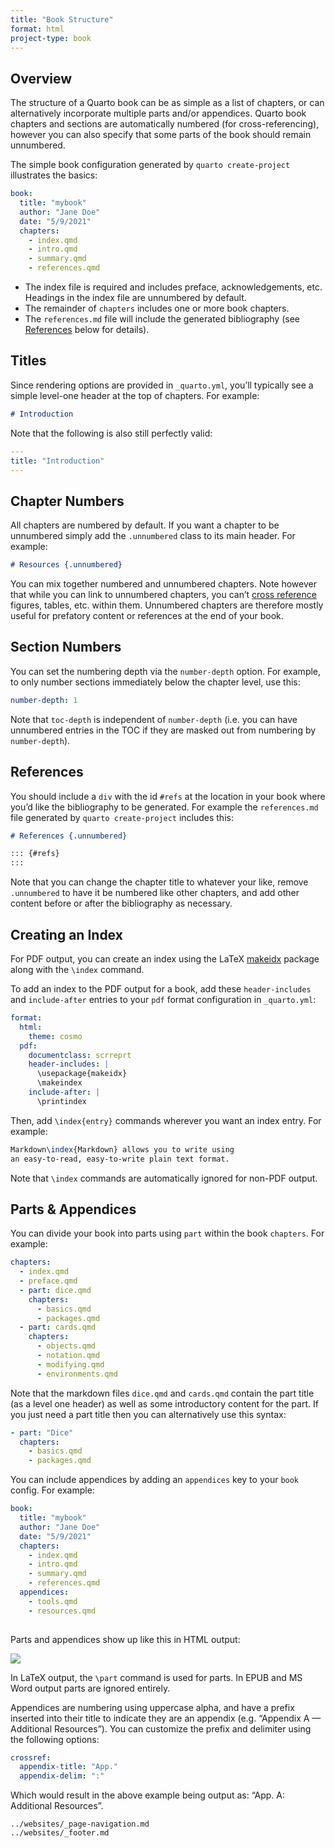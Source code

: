 ```yaml
---
title: "Book Structure"
format: html
project-type: book
---
```


## Overview

The structure of a Quarto book can be as simple as a list of chapters, or can alternatively incorporate multiple parts and/or appendices. Quarto book chapters and sections are automatically numbered (for cross-referencing), however you can also specify that some parts of the book should remain unnumbered.

The simple book configuration generated by `quarto create-project` illustrates the basics:

``` yaml
book:
  title: "mybook"
  author: "Jane Doe"
  date: "5/9/2021"
  chapters:
    - index.qmd
    - intro.qmd
    - summary.qmd
    - references.qmd
```

-   The index file is required and includes preface, acknowledgements, etc. Headings in the index file are unnumbered by default.
-   The remainder of `chapters` includes one or more book chapters.
-   The `references.md` file will include the generated bibliography (see [References] below for details).

## Titles

Since rendering options are provided in `_quarto.yml`, you'll typically see a simple level-one header at the top of chapters. For example:

``` markdown
# Introduction
```

Note that the following is also still perfectly valid:

``` yaml
---
title: "Introduction"
---
```

## Chapter Numbers

All chapters are numbered by default. If you want a chapter to be unnumbered simply add the `.unnumbered` class to its main header. For example:

``` markdown
# Resources {.unnumbered}
```

You can mix together numbered and unnumbered chapters. Note however that while you can link to unnumbered chapters, you can't [cross reference](../authoring/cross-references.qmd) figures, tables, etc. within them. Unnumbered chapters are therefore mostly useful for prefatory content or references at the end of your book.

## Section Numbers

You can set the numbering depth via the `number-depth` option. For example, to only number sections immediately below the chapter level, use this:

``` yaml
number-depth: 1
```

Note that `toc-depth` is independent of `number-depth` (i.e. you can have unnumbered entries in the TOC if they are masked out from numbering by `number-depth`).

## References

You should include a `div` with the id `#refs` at the location in your book where you'd like the bibliography to be generated. For example the `references.md` file generated by `quarto create-project` includes this:

``` markdown
# References {.unnumbered}

::: {#refs}
:::
```

Note that you can change the chapter title to whatever your like, remove `.unnumbered` to have it be numbered like other chapters, and add other content before or after the bibliography as necessary.

## Creating an Index

For PDF output, you can create an index using the LaTeX [makeidx](https://ctan.org/pkg/makeidx?lang=en) package along with the `\index` command.

To add an index to the PDF output for a book, add these `header-includes` and `include-after` entries to your `pdf` format configuration in `_quarto.yml`:

```yaml
format:
  html:
    theme: cosmo
  pdf:
    documentclass: scrreprt
    header-includes: |
      \usepackage{makeidx}
      \makeindex
    include-after: |
      \printindex
```

Then, add `\index{entry}` commands wherever you want an index entry. For example:

```latex
Markdown\index{Markdown} allows you to write using
an easy-to-read, easy-to-write plain text format.
```

Note that `\index` commands are automatically ignored for non-PDF output.

## Parts & Appendices

You can divide your book into parts using `part` within the book `chapters`. For example:

``` yaml
chapters:
  - index.qmd
  - preface.qmd
  - part: dice.qmd
    chapters: 
      - basics.qmd
      - packages.qmd
  - part: cards.qmd
    chapters:
      - objects.qmd
      - notation.qmd
      - modifying.qmd
      - environments.qmd
```

Note that the markdown files `dice.qmd` and `cards.qmd` contain the part title (as a level one header) as well as some introductory content for the part. If you just need a part title then you can alternatively use this syntax:

``` yaml
- part: "Dice"
  chapters: 
    - basics.qmd
    - packages.qmd
```

You can include appendices by adding an `appendices` key to your `book` config. For example:

``` yaml
book:
  title: "mybook"
  author: "Jane Doe"
  date: "5/9/2021"
  chapters:
    - index.qmd
    - intro.qmd
    - summary.qmd
    - references.qmd
  appendices:
    - tools.qmd
    - resources.qmd
  
```

Parts and appendices show up like this in HTML output:

![](images/book-parts-appendices.png){.border fig-alt="A screenshot of the welcome page of a book rendered with Quarto. In the sidebar, content is separated by three different bold section titles. From top to bottom, these are: 'PROJECT 1: WEIGHTED DICE', 'PROJECT 2: PLAYING CARDS', and 'APPENDICES.'"}

In LaTeX output, the `\part` command is used for parts. In EPUB and MS Word output parts are ignored entirely.

Appendices are numbering using uppercase alpha, and have a prefix inserted into their title to indicate they are an appendix (e.g. "Appendix A --- Additional Resources"). You can customize the prefix and delimiter using the following options:

``` yaml
crossref:
  appendix-title: "App."
  appendix-delim: ":"
```

Which would result in the above example being output as: "App. A: Additional Resources".

``` include
../websites/_page-navigation.md
../websites/_footer.md
```
